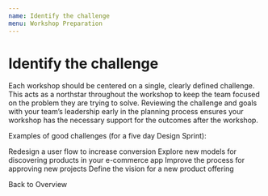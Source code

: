 ```yaml
---
name: Identify the challenge
menu: Workshop Preparation
---
```



# Identify the challenge

Each workshop should be centered on a single, clearly defined challenge. 
This acts as a northstar throughout the workshop to keep the team focused on the problem they are trying to solve. 
Reviewing the challenge and goals with your team’s leadership early in the planning process ensures your workshop has the necessary support for the outcomes after the workshop.

Examples of good challenges (for a five day Design Sprint):

Redesign a user flow to increase conversion
Explore new models for discovering products in your e-commerce app
Improve the process for approving new projects
Define the vision for a new product offering

<Link to="workshops-overview-of-todos">Back to Overview</Link>